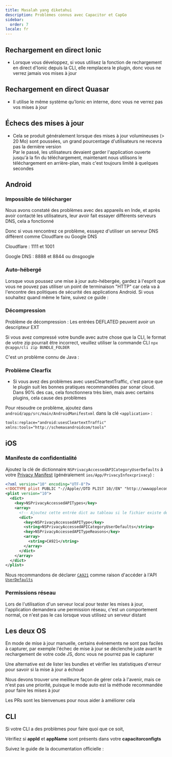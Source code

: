 ```yaml
---
title: Masalah yang diketahui
description: Problèmes connus avec Capacitor et CapGo
sidebar:
  order: 7
locale: fr
---
```



## Rechargement en direct Ionic

* Lorsque vous développez, si vous utilisez la fonction de rechargement en direct d'Ionic depuis la CLI, elle remplacera le plugin, donc vous ne verrez jamais vos mises à jour

## Rechargement en direct Quasar

* Il utilise le même système qu'Ionic en interne, donc vous ne verrez pas vos mises à jour

## Échecs des mises à jour

* Cela se produit généralement lorsque des mises à jour volumineuses (> 20 Mo) sont poussées, un grand pourcentage d'utilisateurs ne recevra pas la dernière version  
Par le passé, les utilisateurs devaient garder l'application ouverte jusqu'à la fin du téléchargement, maintenant nous utilisons le téléchargement en arrière-plan, mais c'est toujours limité à quelques secondes

## Android

### Impossible de télécharger

Nous avons constaté des problèmes avec des appareils en Inde, et après avoir contacté les utilisateurs, leur avoir fait essayer différents serveurs DNS, cela a fonctionné

Donc si vous rencontrez ce problème, essayez d'utiliser un serveur DNS différent comme Cloudflare ou Google DNS

Cloudflare : 1111 et 1001

Google DNS : 8888 et 8844 ou dnsgoogle

<LinkCard
	title="How to setup a preferred DNS server on Android?"
	href="https://wwwandroidpolicecom/use-preferred-dns-server-android-tutorial/"
/>

### Auto-hébergé
Lorsque vous poussez une mise à jour auto-hébergée, gardez à l'esprit que vous ne pouvez pas utiliser un point de terminaison "HTTP" car cela va à l'encontre des politiques de sécurité des applications Android. Si vous souhaitez quand même le faire, suivez ce guide :

<LinkCard
	title="How to allow all Network connection types HTTP and HTTPS in Android (9) Pie?"
	href="https://stackoverflowcom/a/51902630/5511370"
/>

### Décompression 

Problème de décompression : Les entrées DEFLATED peuvent avoir un descripteur EXT

Si vous avez compressé votre bundle avec autre chose que la CLI, le format de votre zip pourrait être incorrect, veuillez utiliser la commande CLI `npx @capgo/cli zip BUNDLE_FOLDER`

C'est un problème connu de Java :

<LinkCard
	title="Unzip issue: DEFLATED entries can have EXT descriptor"
	href="https://bugsopenjdkorg/browse/JDK-8143613"
/>

### Problème Clearfix

* Si vous avez des problèmes avec usesCleartextTraffic, c'est parce que le plugin suit les bonnes pratiques recommandées par sonar cloud. Dans 90% des cas, cela fonctionnera très bien, mais avec certains plugins, cela cause des problèmes

Pour résoudre ce problème, ajoutez dans `android/app/src/main/AndroidManifestxml` dans la clé `<application>` :

```xml
tools:replace="android:usesCleartextTraffic"
xmlns:tools="http://schemasandroidcom/tools"
```

## iOS

### Manifeste de confidentialité

Ajoutez la clé de dictionnaire `NSPrivacyAccessedAPICategoryUserDefaults` à votre [Privacy Manifest](https://capacitorjscom/docs/ios/privacy-manifest) (généralement `ios/App/PrivacyInfoxcprivacy`) :

```xml
<?xml version="10" encoding="UTF-8"?>
<!DOCTYPE plist PUBLIC "-//Apple//DTD PLIST 10//EN" "http://wwwapplecom/DTDs/PropertyList-10dtd">
<plist version="10">
  <dict>
    <key>NSPrivacyAccessedAPITypes</key>
    <array>
      <!-- Ajoutez cette entrée dict au tableau si le fichier existe déjà -->
      <dict>
        <key>NSPrivacyAccessedAPIType</key>
        <string>NSPrivacyAccessedAPICategoryUserDefaults</string>
        <key>NSPrivacyAccessedAPITypeReasons</key>
        <array>
          <string>CA921</string>
        </array>
      </dict>
    </array>
  </dict>
</plist>
```

Nous recommandons de déclarer [`CA921`](https://developerapplecom/documentation/bundleresources/privacy_manifest_files/describing_use_of_required_reason_api#4278401) comme raison d'accéder à l'API [`UserDefaults`](https://developerapplecom/documentation/foundation/userdefaults)

### Permissions réseau

Lors de l'utilisation d'un serveur local pour tester les mises à jour, l'application demandera une permission réseau, c'est un comportement normal, ce n'est pas le cas lorsque vous utilisez un serveur distant

## Les deux OS

En mode de mise à jour manuelle, certains événements ne sont pas faciles à capturer, par exemple l'échec de mise à jour se déclenche juste avant le rechargement de votre code JS, donc vous ne pourrez pas le capturer

Une alternative est de lister les bundles et vérifier les statistiques d'erreur pour savoir si la mise à jour a échoué

Nous devons trouver une meilleure façon de gérer cela à l'avenir, mais ce n'est pas une priorité, puisque le mode auto est la méthode recommandée pour faire les mises à jour

Les PRs sont les bienvenues pour nous aider à améliorer cela

## CLI

Si votre CLI a des problèmes pour faire quoi que ce soit,

Vérifiez si **appId** et **appName** sont présents dans votre **capacitorconfigts**

Suivez le guide de la documentation officielle :

<LinkCard
	title="Capacitor Configuration"
	href="https://capacitorjscom/docs/config"
/>